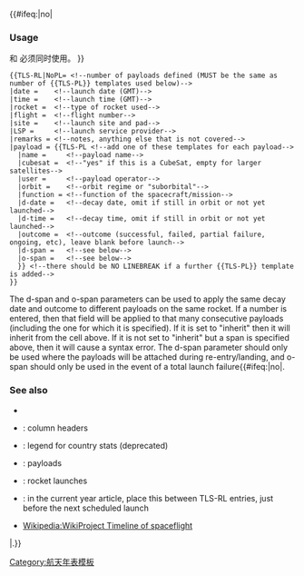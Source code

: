 {{#ifeq:{{{brief|no}}}|no|
{{Documentation subpage}}
<!-- PLEASE ADD CATEGORIES AND INTERWIKIS AT THE BOTTOM OF THIS PAGE -->

=== Usage ===
{{tl|TLS-RL}} 和{{tl|TLS-PL}} 必须同时使用。
}}
<pre style="overflow:auto; font-size:95%;">
{{TLS-RL|NoPL= <!--number of payloads defined (MUST be the same as number of {{TLS-PL}} templates used below)-->
|date =    <!--launch date (GMT)-->
|time =    <!--launch time (GMT)-->
|rocket =  <!--type of rocket used-->
|flight =  <!--flight number-->
|site =    <!--launch site and pad-->
|LSP =     <!--launch service provider-->
|remarks = <!--notes, anything else that is not covered-->
|payload = {{TLS-PL <!--add one of these templates for each payload-->
  |name =     <!--payload name-->
  |cubesat =  <!--"yes" if this is a CubeSat, empty for larger satellites-->
  |user =     <!--payload operator-->
  |orbit =    <!--orbit regime or "suborbital"-->
  |function = <!--function of the spacecraft/mission-->
  |d-date =   <!--decay date, omit if still in orbit or not yet launched-->
  |d-time =   <!--decay time, omit if still in orbit or not yet launched-->
  |outcome =  <!--outcome (successful, failed, partial failure, ongoing, etc), leave blank before launch-->
  |d-span =   <!--see below-->
  |o-span =   <!--see below-->
  }} <!--there should be NO LINEBREAK if a further {{TLS-PL}} template is added-->
}}
</pre>

The d-span and o-span parameters can be used to apply the same decay date and outcome to different payloads on the same rocket. If a number is entered, then that field will be applied to that many consecutive payloads (including the one for which it is specified). If it is set to "inherit" then it will inherit from the cell above. If it is not set to "inherit" but a span is specified above, then it will cause a syntax error. The d-span parameter should only be used where the payloads will be attached during re-entry/landing, and o-span should only be used in the event of a total launch failure{{#ifeq:{{{brief|no}}}|no|.

=== See also ===
*{{lt|Infobox Year in spaceflight}}
*{{lt|TLS-H2}}: column headers
*{{lt|TLS-PC}}: legend for country stats (deprecated)
*{{lt|TLS-PL}}: payloads
*{{lt|TLS-RL}}: rocket launches<!--this is used as documentation for both TLS-PL and TLS-RL-->
*{{lt|TLS-Separator for planned launches}}: in the current year article, place this between TLS-RL entries, just before the next scheduled launch
*[[Wikipedia:WikiProject Timeline of spaceflight]]

{{Spaceflight infoboxes}}

<includeonly>
<!-- CATEGORIES HERE, THANKS -->
[[Category:航天年表模板]]
</includeonly>
|.}}